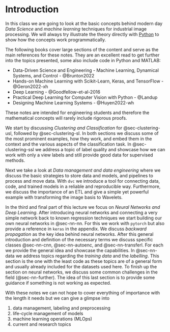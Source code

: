 # Introduction {.unnumbered}

In this class we are going to look at the basic concepts behind modern day _Data Science_ and _machine learning_ techniques for industrial image processing.
We will always try illustrate the theory directly with [Python](https://www.python.org/) to show how the concepts work programmatically.

The following books cover large sections of the content and serve as the main references for these notes.
They are an excellent read to get further into the topics presented, some also include code in Python and MATLAB:

- Data-Driven Science and Engineering - Machine Learning, Dynamical Systems, and Control - @Brunton2022
- Hands-on Machine Learning with Scikit-Learn, Keras, and TensorFlow - @Geron2022-xh
- Deep Learning - @Goodfellow-et-al-2016
- Practical Deep Learning for Computer Vision with Python - @Landup
- Designing Machine Learning Systems - @Huyen2022-wh


These notes are intended for engineering students and therefore the mathematical concepts will rarely include rigorous proofs.

We start by discussing _Clustering and Classification_ for @sec-clustering-usl, followed by @sec-clustering-sl.
In both sections we discuss some of the most prominent examples, how they work, and embed them in the context and the various aspects of the classification task. 
In @sec-clustering-ssl we address a topic of label quality and showcase how we can work with only a view labels and still provide good data for supervised methods. 

Next we take a look at _Data management and data engineering_ where we discuss the basic strategies to store data and models, and pipelines to process and move data. 
With `dvc` we introduce a tool for connecting data, code, and trained models in a reliable and reproducible way.
Furthermore, we discuss the importance of an ETL and give a simple yet powerful example with transforming the image basis to Wavelets.

In the third and final part of this lecture we focus on _Neural Networks and Deep Learning_.
After introducing neural networks and connecting a very simple network back to known regression techniques we start building our own neural networks in @sec-nn-nn.
For this we work with `pytorch` but also provide a reference in `keras` in the appendix.
We discuss _backward propagation_ as the key idea behind neural networks. 
After this general introduction and definition of the necessary terms we discuss specific classes @sec-nn-cnn, @sec-nn-autoenc, and @sec-nn-transferl.
For each we provide the general idea and showcase the capabilities.
In @sec-nn-data we address topics regarding the _training data_ and the _labelling_.
This section is the one with the least code as these topics are of a general form and usually already included for the datasets used here.
To finish up the section on neural networks, we discuss some common challenges in the field (@sec-nn-further).
The idea of this last section is to provide some guidance if something is not working as expected. 

With these notes we can not hope to cover everything of importance with the length it needs but we can give a glimpse into

1. data management, labeling and preprocessing
1. life-cycle management of models
1. machine learning operations (MLOps)
1. current and research topics
